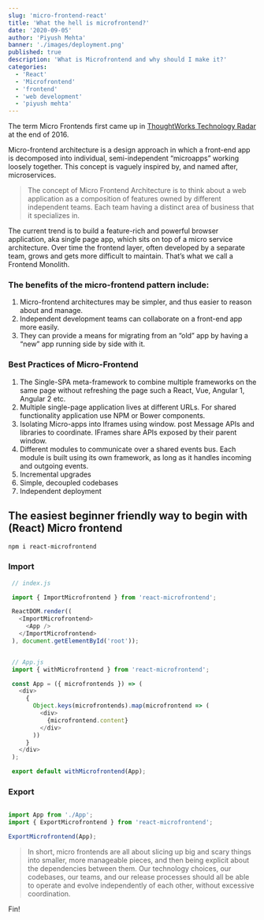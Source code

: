```yaml
---
slug: 'micro-frontend-react'
title: 'What the hell is microfrontend?'
date: '2020-09-05'
author: 'Piyush Mehta'
banner: './images/deployment.png'
published: true
description: 'What is Microfrontend and why should I make it?'
categories:
  - 'React'
  - 'Microfrontend'
  - 'frontend'
  - 'web development'
  - 'piyush mehta'
---
```

The term Micro Frontends first came up in <a target="__blank" href="https://www.thoughtworks.com/radar/techniques/micro-frontends">ThoughtWorks Technology Radar</a> at the end of 2016.

Micro-frontend architecture is a design approach in which a front-end app is decomposed into individual, semi-independent “microapps” working loosely together.
This concept is vaguely inspired by, and named after, microservices.



>The concept of Micro Frontend Architecture is to think about a web application as a composition of features owned by different independent teams. Each team having a distinct area of business that it specializes in.

The current trend is to build a feature-rich and powerful browser application, aka single page app, which sits on top of a micro service architecture. Over time the frontend layer, often developed by a separate team, grows and gets more difficult to maintain. That’s what we call a Frontend Monolith.

### The benefits of the micro-frontend pattern include:

1. Micro-frontend architectures may be simpler, and thus easier to reason about and manage.
1. Independent development teams can collaborate on a front-end app more easily.
1. They can provide a means for migrating from an “old” app by having a “new” app running side by side with it.

### Best Practices of Micro-Frontend

1. The Single-SPA meta-framework to combine multiple frameworks on the same page without refreshing the page such a React, Vue, Angular 1, Angular 2 etc.
1. Multiple single-page application lives at different URLs. For shared functionality application use NPM or Bower components.
1. Isolating Micro-apps into Iframes using window. post Message APIs and libraries to coordinate. IFrames share APIs exposed by their parent window.
1. Different modules to communicate over a shared events bus. Each module is built using its own framework, as long as it handles incoming and outgoing events.
1. Incremental upgrades
1. Simple, decoupled codebases
1. Independent deployment


## The easiest beginner friendly way to begin with (React) Micro frontend

```bash
npm i react-microfrontend
```

### Import

```javascript
 // index.js

 import { ImportMicrofrontend } from 'react-microfrontend';

 ReactDOM.render((
   <ImportMicrofrontend>
     <App />
   </ImportMicrofrontend>
 ), document.getElementById('root'));


 // App.js
 import { withMicrofrontend } from 'react-microfrontend';

 const App = ({ microfrontends }) => (
   <div>
     {
       Object.keys(microfrontends).map(microfrontend => (
         <div>
           {microfrontend.content}
         </div>
       ))
     }
   </div>
 );

 export default withMicrofrontend(App);
```

### Export

```javascript

import App from './App';
import { ExportMicrofrontend } from 'react-microfrontend';

ExportMicrofrontend(App);

```

>In short, micro frontends are all about slicing up big and scary things into smaller, more manageable pieces, and then being explicit about the dependencies between them. Our technology choices, our codebases, our teams, and our release processes should all be able to operate and evolve independently of each other, without excessive coordination.






Fin!
